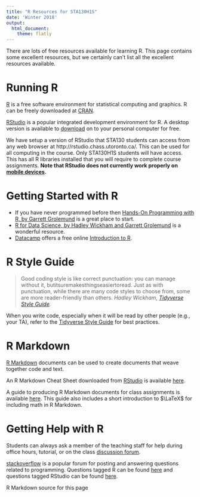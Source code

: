 ```yaml
---
title: "R Resources for STA130H1S"
date: 'Winter 2018'
output: 
  html_document:
    theme: flatly
---
```


There are lots of free resources available for learning R.  This page contains some excellent resources, but we certainly can't list all the excellent resources available.

# Running R

[R](https://www.r-project.org) is a free software environment for statistical computing and graphics.  R can be freely downloaded at [CRAN](https://cran.r-project.org).

[RStudio](https://www.rstudio.com) is a popular integrated development environment for R.  A desktop version is available to [download](https://www.rstudio.com/products/rstudio/#Desktop) on to your personal computer for free. 

We have setup a version of RStudio that STA130 students can access from any web browser at http://rstudio.chass.utoronto.ca/. This can be used for all computing in the course.  Only STA130H1S students will have access. This has all R libraries installed that you will require to complete course assignments.  **Note that RStudio does not currently work properly on [mobile devices](https://support.rstudio.com/hc/en-us/articles/217801028-Can-I-run-RStudio-IDE-Shiny-Server-on-a-mobile-device-).**


# Getting Started with R

- If you have never programmed before then [Hands-On Programming with R, by Garrett Grolemund](https://d1b10bmlvqabco.cloudfront.net/attach/ighbo26t3ua52t/igp9099yy4v10/igz7vp4w5su9/OReilly_HandsOn_Programming_with_R_2014.pdf) is a great place to start.
- [R for Data Science, by Hadley Wickham and Garrett Grolemund](http://r4ds.had.co.nz) is a wonderful resource. 
- [Datacamp](https://www.datacamp.com) offers a free online [Introduction to R](https://www.datacamp.com/courses/free-introduction-to-r).


# R Style Guide

> Good coding style is like correct punctuation: you can manage without it, butitsuremakesthingseasiertoread. Just as with punctuation, while there are many code styles to choose from, some are more reader-friendly than others. _Hadley Wickham, [Tidyverse Style Guide](http://style.tidyverse.org/index.html)._

When you write code, especially when it will be read by other people (e.g., your TA), refer to the [Tidyverse Style Guide](http://style.tidyverse.org/index.html) for best practices.  

# R Markdown 

[R Markdown](http://rmarkdown.rstudio.com) documents can be used to create documents that weave together code and text.  

An R Markdown Cheat Sheet downloaded from [RStudio](https://www.rstudio.com/resources/cheatsheets/) is available [here](rmarkdown-2.0.pdf).

A guide to producing R Markdown documents for class assignments is available [here](Rmarkdownforclassreports.html).  This guide also includes a short introduction to $\LaTeX$ for including math in R Markdown.

# Getting Help with R

Students can always ask a member of the teaching staff for help during office hours, tutorial, or on the class [discussion forum](https://piazza.com/utoronto.ca/winter2018/sta130h1/home).

[stackoverflow](https://stackoverflow.com) is a popular forum for posting and answering questions related to programming.  Questions tagged R can be found [here](https://stackoverflow.com/questions/tagged/r) and questions tagged RStudio can be found [here](https://stackoverflow.com/questions/tagged/rstudio).

R Markdown source for this page  <a href="https://raw.githubusercontent.com/ntaback/UofT_STA130/master/R_resources.Rmd">
<i class="fa fa-github fa-2x" aria-hidden="true"></i>
</a>


